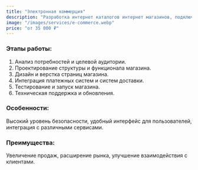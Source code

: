 ```yaml
---
title: "Электронная коммерция"
description: "Разработка интернет каталогов интернет магазинов, подключение модулей оплаты."
image: "/images/services/e-commerce.webp"
price: "от 35 000 ₽"
---
```


### Этапы работы:

1. Анализ потребностей и целевой аудитории.
2. Проектирование структуры и функционала магазина.
3. Дизайн и верстка страниц магазина.
4. Интеграция платежных систем и систем доставки.
5. Тестирование и запуск магазина.
6. Техническая поддержка и обновления.

### Особенности:

Высокий уровень безопасности, удобный интерфейс для пользователей, интеграция с различными сервисами.

### Преимущества:

Увеличение продаж, расширение рынка, улучшение взаимодействия с клиентами.
